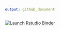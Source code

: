 ```yaml
---
output: github_document
---
```


<!-- badges: start -->
[![Launch Rstudio Binder](http://mybinder.org/badge_logo.svg)](https://mybinder.org/v2/gh/giscience-fsu/daad_summerschool/master?urlpath=rstudio)
<!-- badges: end -->
